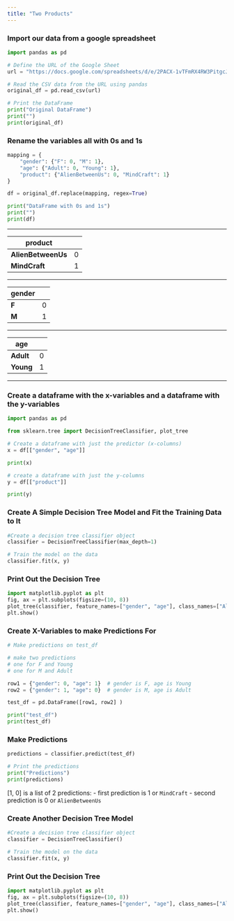 ```yaml
---
title: "Two Products"
---
```


### Import our data from a google spreadsheet

```python
import pandas as pd

# Define the URL of the Google Sheet
url = "https://docs.google.com/spreadsheets/d/e/2PACX-1vTFmRX4RW3PitgcJya0X2sRbSiD0J2t0oYewyhkkyWwR9i8NIaHiuQKrBtLlrwG9fzn4MvNOM92olnK/pub?gid=0&single=true&output=csv"

# Read the CSV data from the URL using pandas
original_df = pd.read_csv(url)

# Print the DataFrame
print("Original DataFrame")
print("")
print(original_df)
```

### Rename the variables all with 0s and 1s

```python
mapping = {
    "gender": {"F": 0, "M": 1},
    "age": {"Adult": 0, "Young": 1},
    "product": {"AlienBetweenUs": 0, "MindCraft": 1}
}

df = original_df.replace(mapping, regex=True)

print("DataFrame with 0s and 1s")
print("")
print(df)
```

<hr>

| product ||
|----------|------|
|**AlienBetweenUs**|0|
|**MindCraft**|1|

<hr>

| gender ||
|----------|------|
|**F**|0|
|**M**|1|


<hr>

| age ||
|----------|------|
|**Adult**|0|
|**Young**|1|

<hr>

### Create a dataframe with the x-variables and a dataframe with the y-variables

```python
import pandas as pd

from sklearn.tree import DecisionTreeClassifier, plot_tree

# Create a dataframe with just the predictor (x-columns)
x = df[["gender", "age"]]

print(x)

# create a dataframe with just the y-columns
y = df[["product"]]

print(y)
```

### Create A Simple Decision Tree Model and Fit the Training Data to It

```python
#Create a decision tree classifier object
classifier = DecisionTreeClassifier(max_depth=1)

# Train the model on the data
classifier.fit(x, y)
```

### Print Out the Decision Tree

```python
import matplotlib.pyplot as plt
fig, ax = plt.subplots(figsize=(10, 8))
plot_tree(classifier, feature_names=["gender", "age"], class_names=["AlienBetweenUs", "MindCraft"], filled=True, impurity=False, ax=ax)
plt.show()
```

### Create X-Variables to make Predictions For

```python
# Make predictions on test_df

# make two predictions
# one for F and Young
# one for M and Adult

row1 = {"gender": 0, "age": 1}  # gender is F, age is Young
row2 = {"gender": 1, "age": 0}  # gender is M, age is Adult

test_df = pd.DataFrame([row1, row2] )

print("test_df")
print(test_df)
```

### Make Predictions

```python
predictions = classifier.predict(test_df)

# Print the predictions
print("Predictions")
print(predictions)
```

[1, 0] is a list of 2 predictions:
- first prediction is 1 or `MindCraft`
- second prediction is 0 or `AlienBetweenUs`

### Create Another Decision Tree Model

```python
#Create a decision tree classifier object
classifier = DecisionTreeClassifier()

# Train the model on the data
classifier.fit(x, y)
```

### Print Out the Decision Tree

```python
import matplotlib.pyplot as plt
fig, ax = plt.subplots(figsize=(10, 8))
plot_tree(classifier, feature_names=["gender", "age"], class_names=["AlienBetweenUs", "MindCraft"], filled=True, impurity=False, ax=ax)
plt.show()
```

